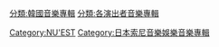 [[Category:NU'EST|Category:NU'EST]]
[[分類:韓國音樂專輯|分類:韓國音樂專輯]]
[[分類:各演出者音樂專輯|分類:各演出者音樂專輯]]
[[Category:日本索尼音樂娛樂音樂專輯|Category:日本索尼音樂娛樂音樂專輯]]